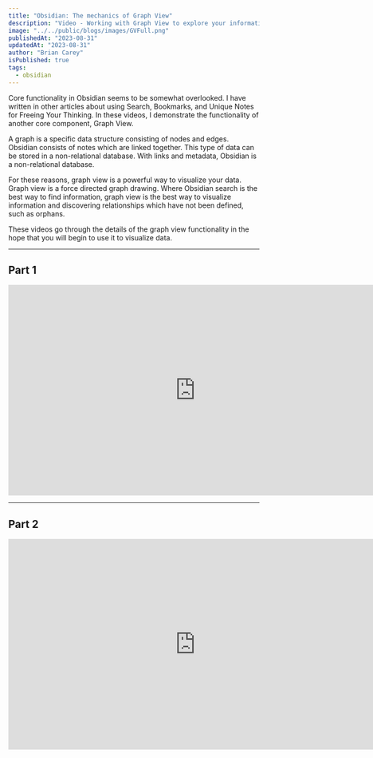 ```yaml
---
title: "Obsidian: The mechanics of Graph View"
description: "Video - Working with Graph View to explore your information network."
image: "../../public/blogs/images/GVFull.png"
publishedAt: "2023-08-31"
updatedAt: "2023-08-31"
author: "Brian Carey"
isPublished: true
tags:
  - obsidian
---
```


Core functionality in Obsidian seems to be somewhat overlooked. I have written in other articles about using Search, Bookmarks, and Unique Notes for Freeing Your Thinking. In these videos, I demonstrate the functionality of another core component, Graph View.

A graph is a specific data structure consisting of nodes and edges. Obsidian
consists of notes which are linked together. This type of data can be stored
in a non-relational database. With links and metadata, Obsidian is a
non-relational database.

For these reasons, graph view is a powerful way to visualize your data. Graph view is a force directed graph drawing. Where Obsidian search is the best way to find information, graph view is the best way to visualize information and discovering relationships which have not been defined, such as orphans.

These videos go through the details of the graph view functionality in the hope that you will begin to use it to visualize data.

---

## Part 1

<iframe src="https://fast.wistia.net/embed/iframe/fy4yt8o2q3?seo=false&videoFoam=false" title="GV-Deets-Pt1 Video" allow="autoplay; fullscreen" allowtransparency="true" frameBorder="0" scrolling="no" class="wistia_embed" name="wistia_embed" msallowfullscreen width="750" height="422"></iframe>
<script src="https://fast.wistia.net/assets/external/E-v1.js" async></script>

---

## Part 2

<iframe src="https://fast.wistia.net/embed/iframe/m04ic0bdnu?seo=false&videoFoam=false" title="GV-Deets-Pt2 Video" allow="autoplay; fullscreen" allowtransparency="true" frameBorder="0" scrolling="no" class="wistia_embed" name="wistia_embed" msallowfullscreen width="750" height="422"></iframe>
<script src="https://fast.wistia.net/assets/external/E-v1.js" async></script>
